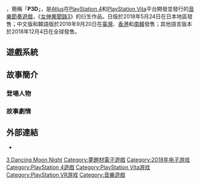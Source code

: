 {{Multiple issues|
{{Primarysources|time=2020-08-19T07:46:44+00:00}}
{{Refimprove|time=2020-08-19T07:46:44+00:00}}
}}
{{NoteTA
|G1=Games
|1=zh-cn:台湾; zh-hk:臺灣; zh-tw:臺灣;
}}

{{Infobox video game
| title = 女神異聞錄3 月夜熱舞
| japanese = ペルソナ3 ダンシング・ムーンナイト
| english = Persona 3: Dancing in Moonlight
| image = 
| caption = 
| developer = {{link-ja|P-Studio|アトラス_(ゲーム会社)#新:株式会社アトラス時代}}
| publisher = [[Atlus|Atlus]]
| director =
| producer = 
| designer =
| programmer =
| artist = {{lj|副島成記|副島成記}}
| writer =
| composer = 
| series = 《[[女神異聞錄系列|女神異聞錄]]》系列
| platforms = {{spml|[[PlayStation_4|PlayStation 4]]|[[PlayStation_Vita|PlayStation Vita]]}}
| released = {{vgr|JP|2018年5月24日|TWHK|2018年9月20日|KR|2018年9月20日|WW|2018年12月4日}}
| genre = [[節奏遊戲|節奏遊戲]]
| modes = [[单人游戏|單人]]
}}

{{Vgname|女神異聞錄3 月夜熱舞|ja=ペルソナ3 ダンシング・ムーンナイト，Persona 3 Dancing Moon Night|en=Persona 3: Dancing in Moonlight|diff=yes}}，簡稱「'''P3D'''」，是[[Atlus|Atlus]]在[[PlayStation_4|PlayStation 4]]和[[PlayStation_Vita|PlayStation Vita]]平台開發並發行的[[节奏游戏|音樂節奏遊戲]]，《[[女神異聞錄3|女神異聞錄3]]》的衍生作品。日版於2018年5月24日在日本地區發售；中文版和韓語版於2018年9月20日在[[臺灣|臺灣]]、[[香港|香港]]和[[大韩民国|南韓]]發售；其他語言版本於2018年12月4日在全球發售。

== 遊戲系統 ==
{{see also|女神異聞錄4 通宵熱舞#遊戲系統}}

== 故事簡介 ==
=== 登場人物 ===
{{Main|女神異聞錄3與4系列角色列表}}
=== 故事劇情 ===
== 外部連結 ==
* {{Official websites|《女神異聞錄3 月夜熱舞》（P3D）官方網站|http://persona-dance.jp/p3d/|日文<!--||中文||英文-->}}

{{女神異聞錄系列}}

{{DEFAULTSORT:Persona 3 Dancing Moon Night}}
[[Category:女神異聞錄系列電子遊戲|3 Dancing Moon Night]]
[[Category:夢題材電子遊戲|Category:夢題材電子遊戲]]
[[Category:2018年电子游戏|Category:2018年电子游戏]]
[[Category:PlayStation_4遊戲|Category:PlayStation 4遊戲]]
[[Category:PlayStation_Vita游戏|Category:PlayStation Vita游戏]]
[[Category:PlayStation_VR游戏|Category:PlayStation VR游戏]]
[[Category:音樂遊戲|Category:音樂遊戲]]

{{music-videogame-stub}}
